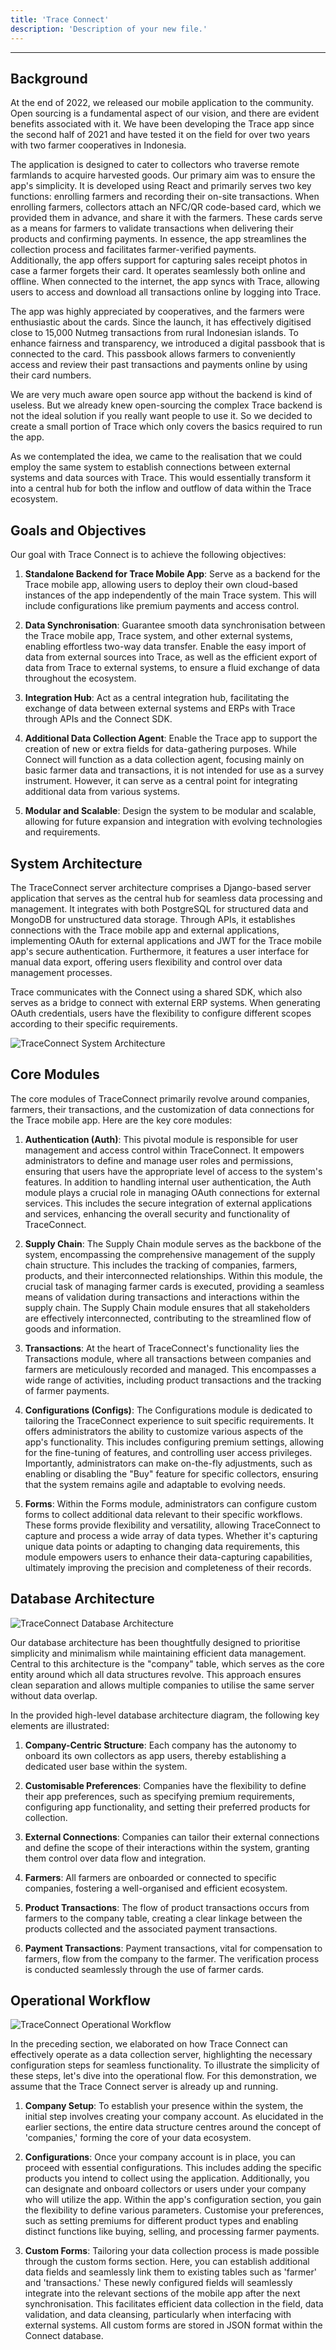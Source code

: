 ```yaml
---
title: 'Trace Connect'
description: 'Description of your new file.'
---
```

---

## Background

At the end of 2022, we released our mobile application to the community. Open sourcing is a fundamental aspect of our vision, and there are evident benefits associated with it. We have been developing the Trace app since the second half of 2021 and have tested it on the field for over two years with two farmer cooperatives in Indonesia.

The application is designed to cater to collectors who traverse remote farmlands to acquire harvested goods. Our primary aim was to ensure the app's simplicity. It is developed using React and primarily serves two key functions: enrolling farmers and recording their on-site transactions. When enrolling farmers, collectors attach an NFC/QR code-based card, which we provided them in advance, and share it with the farmers. These cards serve as a means for farmers to validate transactions when delivering their products and confirming payments. In essence, the app streamlines the collection process and facilitates farmer-verified payments.  
Additionally, the app offers support for capturing sales receipt photos in case a farmer forgets their card. It operates seamlessly both online and offline. When connected to the internet, the app syncs with Trace, allowing users to access and download all transactions online by logging into Trace.

The app was highly appreciated by cooperatives, and the farmers were enthusiastic about the cards. Since the launch, it has effectively digitised close to 15,000 Nutmeg transactions from rural Indonesian islands. To enhance fairness and transparency, we introduced a digital passbook that is connected to the card. This passbook allows farmers to conveniently access and review their past transactions and payments online by using their card numbers.

We are very much aware open source app without the backend is kind of useless. But we already knew open-sourcing the complex Trace backend is not the ideal solution if you really want people to use it. So we decided to create a small portion of Trace which only covers the basics required to run the app.

As we contemplated the idea, we came to the realisation that we could employ the same system to establish connections between external systems and data sources with Trace. This would essentially transform it into a central hub for both the inflow and outflow of data within the Trace ecosystem.

## Goals and Objectives

Our goal with Trace Connect is to achieve the following objectives:

1. **Standalone Backend for Trace Mobile App**: Serve as a backend for the Trace mobile app, allowing users to deploy their own cloud-based instances of the app independently of the main Trace system. This will include configurations like premium payments and access control.

2. **Data Synchronisation**: Guarantee smooth data synchronisation between the Trace mobile app, Trace system, and other external systems, enabling effortless two-way data transfer. Enable the easy import of data from external sources into Trace, as well as the efficient export of data from Trace to external systems, to ensure a fluid exchange of data throughout the ecosystem.

3. **Integration Hub**: Act as a central integration hub, facilitating the exchange of data between external systems and ERPs with Trace through APIs and the Connect SDK.

4. **Additional Data Collection Agent**: Enable the Trace app to support the creation of new or extra fields for data-gathering purposes. While Connect will function as a data collection agent, focusing mainly on basic farmer data and transactions, it is not intended for use as a survey instrument. However, it can serve as a central point for integrating additional data from various systems.

5. **Modular and Scalable**: Design the system to be modular and scalable, allowing for future expansion and integration with evolving technologies and requirements.

## System Architecture

The TraceConnect server architecture comprises a Django-based server application that serves as the central hub for seamless data processing and management. It integrates with both PostgreSQL for structured data and MongoDB for unstructured data storage. Through APIs, it establishes connections with the Trace mobile app and external applications, implementing OAuth for external applications and JWT for the Trace mobile app's secure authentication. Furthermore, it features a user interface for manual data export, offering users flexibility and control over data management processes.

Trace communicates with the Connect using a shared SDK, which also serves as a bridge to connect with external ERP systems. When generating OAuth credentials, users have the flexibility to configure different scopes according to their specific requirements.

![TraceConnect System Architecture](path-to-your-image-file)

## Core Modules

The core modules of TraceConnect primarily revolve around companies, farmers, their transactions, and the customization of data connections for the Trace mobile app. Here are the key core modules:

1. **Authentication (Auth)**: This pivotal module is responsible for user management and access control within TraceConnect. It empowers administrators to define and manage user roles and permissions, ensuring that users have the appropriate level of access to the system's features. In addition to handling internal user authentication, the Auth module plays a crucial role in managing OAuth connections for external services. This includes the secure integration of external applications and services, enhancing the overall security and functionality of TraceConnect.

2. **Supply Chain**: The Supply Chain module serves as the backbone of the system, encompassing the comprehensive management of the supply chain structure. This includes the tracking of companies, farmers, products, and their interconnected relationships. Within this module, the crucial task of managing farmer cards is executed, providing a seamless means of validation during transactions and interactions within the supply chain. The Supply Chain module ensures that all stakeholders are effectively interconnected, contributing to the streamlined flow of goods and information.

3. **Transactions**: At the heart of TraceConnect's functionality lies the Transactions module, where all transactions between companies and farmers are meticulously recorded and managed. This encompasses a wide range of activities, including product transactions and the tracking of farmer payments.

4. **Configurations (Configs)**: The Configurations module is dedicated to tailoring the TraceConnect experience to suit specific requirements. It offers administrators the ability to customize various aspects of the app's functionality. This includes configuring premium settings, allowing for the fine-tuning of features, and controlling user access privileges. Importantly, administrators can make on-the-fly adjustments, such as enabling or disabling the "Buy" feature for specific collectors, ensuring that the system remains agile and adaptable to evolving needs.

5. **Forms**: Within the Forms module, administrators can configure custom forms to collect additional data relevant to their specific workflows. These forms provide flexibility and versatility, allowing TraceConnect to capture and process a wide array of data types. Whether it's capturing unique data points or adapting to changing data requirements, this module empowers users to enhance their data-capturing capabilities, ultimately improving the precision and completeness of their records.

## Database Architecture

![TraceConnect Database Architecture](path-to-your-image-file)

Our database architecture has been thoughtfully designed to prioritise simplicity and minimalism while maintaining efficient data management. Central to this architecture is the "company" table, which serves as the core entity around which all data structures revolve. This approach ensures clean separation and allows multiple companies to utilise the same server without data overlap.

In the provided high-level database architecture diagram, the following key elements are illustrated:

1. **Company-Centric Structure**: Each company has the autonomy to onboard its own collectors as app users, thereby establishing a dedicated user base within the system.

2. **Customisable Preferences**: Companies have the flexibility to define their app preferences, such as specifying premium requirements, configuring app functionality, and setting their preferred products for collection.

3. **External Connections**: Companies can tailor their external connections and define the scope of their interactions within the system, granting them control over data flow and integration.

4. **Farmers**: All farmers are onboarded or connected to specific companies, fostering a well-organised and efficient ecosystem.

5. **Product Transactions**: The flow of product transactions occurs from farmers to the company table, creating a clear linkage between the products collected and the associated payment transactions.

6. **Payment Transactions**: Payment transactions, vital for compensation to farmers, flow from the company to the farmer. The verification process is conducted seamlessly through the use of farmer cards.

## Operational Workflow

![TraceConnect Operational Workflow](path-to-your-image-file)

In the preceding section, we elaborated on how Trace Connect can effectively operate as a data collection server, highlighting the necessary configuration steps for seamless functionality. To illustrate the simplicity of these steps, let's dive into the operational flow. For this demonstration, we assume that the Trace Connect server is already up and running.

1. **Company Setup**: To establish your presence within the system, the initial step involves creating your company account. As elucidated in the earlier sections, the entire data structure centres around the concept of 'companies,' forming the core of your data ecosystem.

2. **Configurations**: Once your company account is in place, you can proceed with essential configurations. This includes adding the specific products you intend to collect using the application. Additionally, you can designate and onboard collectors or users under your company who will utilize the app. Within the app's configuration section, you gain the flexibility to define various parameters. Customise your preferences, such as setting premiums for different product types and enabling distinct functions like buying, selling, and processing farmer payments.

3. **Custom Forms**: Tailoring your data collection process is made possible through the custom forms section. Here, you can establish additional data fields and seamlessly link them to existing tables such as 'farmer' and 'transactions.' These newly configured fields will seamlessly integrate into the relevant sections of the mobile app after the next synchronisation. This facilitates efficient data collection in the field, data validation, and data cleansing, particularly when interfacing with external systems. All custom forms are stored in JSON format within the Connect database.

